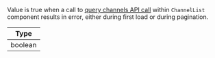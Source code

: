 Value is true when a call to [query channels API call](https://getstream.io/chat/docs/javascript/query_channels/?language=javascript) within `ChannelList` component results in error, either during first load or during pagination.

| Type |
| - |
| boolean |
